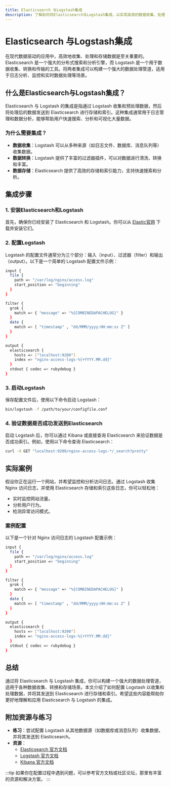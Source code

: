 ```yaml
---
title: Elasticsearch 与Logstash集成
description: 了解如何将Elasticsearch与Logstash集成，以实现高效的数据收集、处理和存储。本文适合初学者，包含详细的步骤和实际案例。
---
```


# Elasticsearch 与Logstash集成

在现代数据驱动的应用中，高效地收集、处理和存储数据是至关重要的。Elasticsearch 是一个强大的分布式搜索和分析引擎，而 Logstash 是一个用于数据收集、转换和传输的工具。将两者集成可以构建一个强大的数据处理管道，适用于日志分析、监控和实时数据处理等场景。

## 什么是Elasticsearch与Logstash集成？

Elasticsearch 与 Logstash 的集成是指通过 Logstash 收集和预处理数据，然后将处理后的数据发送到 Elasticsearch 进行存储和索引。这种集成通常用于日志管理和数据分析，能够帮助用户快速搜索、分析和可视化大量数据。

### 为什么需要集成？

- **数据收集**：Logstash 可以从多种来源（如日志文件、数据库、消息队列等）收集数据。
- **数据转换**：Logstash 提供了丰富的过滤器插件，可以对数据进行清洗、转换和丰富。
- **数据存储**：Elasticsearch 提供了高效的存储和索引能力，支持快速搜索和分析。

## 集成步骤

### 1. 安装Elasticsearch和Logstash

首先，确保你已经安装了 Elasticsearch 和 Logstash。你可以从 [Elastic官网](https://www.elastic.co/downloads) 下载并安装它们。

### 2. 配置Logstash

Logstash 的配置文件通常分为三个部分：输入（input）、过滤器（filter）和输出（output）。以下是一个简单的 Logstash 配置文件示例：

```bash
input {
  file {
    path => "/var/log/nginx/access.log"
    start_position => "beginning"
  }
}

filter {
  grok {
    match => { "message" => "%{COMBINEDAPACHELOG}" }
  }
  date {
    match => [ "timestamp" , "dd/MMM/yyyy:HH:mm:ss Z" ]
  }
}

output {
  elasticsearch {
    hosts => ["localhost:9200"]
    index => "nginx-access-logs-%{+YYYY.MM.dd}"
  }
  stdout { codec => rubydebug }
}
```

### 3. 启动Logstash

保存配置文件后，使用以下命令启动 Logstash：

```bash
bin/logstash -f /path/to/your/configfile.conf
```

### 4. 验证数据是否成功发送到Elasticsearch

启动 Logstash 后，你可以通过 Kibana 或直接查询 Elasticsearch 来验证数据是否成功索引。例如，使用以下命令查询 Elasticsearch：

```bash
curl -X GET "localhost:9200/nginx-access-logs-*/_search?pretty"
```

## 实际案例

假设你正在运行一个网站，并希望监控和分析访问日志。通过 Logstash 收集 Nginx 访问日志，并使用 Elasticsearch 存储和索引这些日志，你可以轻松地：

- 实时监控网站流量。
- 分析用户行为。
- 检测异常访问模式。

### 案例配置

以下是一个针对 Nginx 访问日志的 Logstash 配置示例：

```bash
input {
  file {
    path => "/var/log/nginx/access.log"
    start_position => "beginning"
  }
}

filter {
  grok {
    match => { "message" => "%{COMBINEDAPACHELOG}" }
  }
  date {
    match => [ "timestamp" , "dd/MMM/yyyy:HH:mm:ss Z" ]
  }
}

output {
  elasticsearch {
    hosts => ["localhost:9200"]
    index => "nginx-access-logs-%{+YYYY.MM.dd}"
  }
  stdout { codec => rubydebug }
}
```

## 总结

通过将 Elasticsearch 与 Logstash 集成，你可以构建一个强大的数据处理管道，适用于各种数据收集、转换和存储场景。本文介绍了如何配置 Logstash 以收集和处理数据，并将其发送到 Elasticsearch 进行存储和索引。希望这些内容能帮助你更好地理解和应用 Elasticsearch 与 Logstash 的集成。

## 附加资源与练习

- **练习**：尝试配置 Logstash 从其他数据源（如数据库或消息队列）收集数据，并将其发送到 Elasticsearch。
- **资源**：
  - [Elasticsearch 官方文档](https://www.elastic.co/guide/en/elasticsearch/reference/current/index.html)
  - [Logstash 官方文档](https://www.elastic.co/guide/en/logstash/current/index.html)
  - [Kibana 官方文档](https://www.elastic.co/guide/en/kibana/current/index.html)

:::tip
如果你在配置过程中遇到问题，可以参考官方文档或社区论坛，那里有丰富的资源和解决方案。
:::